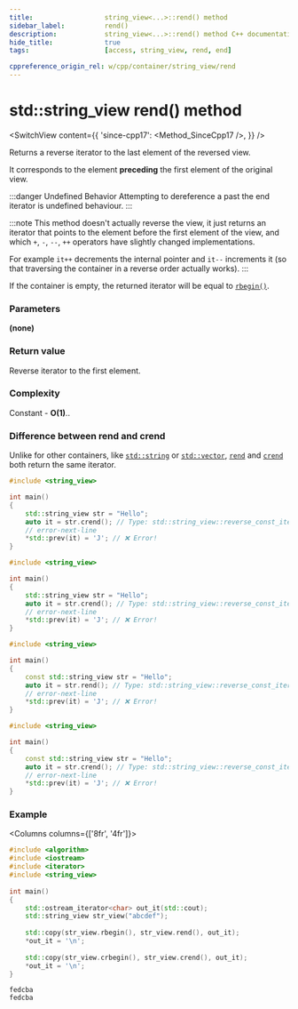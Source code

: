 ```yaml
---
title:					string_view<...>::rend() method
sidebar_label:			rend()
description:			string_view<...>::rend() method C++ documentation
hide_title:				true
tags:					[access, string_view, rend, end]

cppreference_origin_rel: w/cpp/container/string_view/rend
---
```



<!-- Terms -->

<!----------------- Codes ---------------------->

<!-- rend() -->

# std::string_view rend() method

<SwitchView content={{
    'since-cpp17': <Method_SinceCpp17 />,
}} />

Returns a <Tooltip title={Term_ContAlias_ReverseIterator}>reverse iterator</Tooltip> to the last element of the reversed view.  

It corresponds to the element **preceding** the first element of the original view.

:::danger Undefined Behavior
Attempting to dereference a past the end iterator is <Tooltip title={Term_UndefinedBehaviour}>undefined behaviour</Tooltip>.
:::

:::note
This method doesn't actually reverse the view, it just returns an iterator that points to the element before the first element of the view,
and which `+`, `-`, `--`, `++` operators have slightly changed implementations.

For example `it++` decrements the internal pointer and `it--` increments it (so that traversing the container in a reverse order actually works).
:::

If the container is empty, the returned iterator will be equal to [`rbegin()`](rbegin).

### Parameters

**(none)**

### Return value

Reverse iterator to the first element.

### Complexity

Constant - **O(1)**..

### Difference between rend and crend

Unlike for other containers, like [`std::string`](../string.mdx) or [`std::vector`](../../arrays/vector.mdx), [`rend`](#) and [`crend`](#) both return the same iterator.

<Tabs>
<TabItem value="non-const-container" label="Non const container" default>

<Tabs>
<TabItem value="rend" label="rend" default>


```cpp
#include <string_view> 

int main()
{
    std::string_view str = "Hello";
    auto it = str.crend(); // Type: std::string_view::reverse_const_iterator
    // error-next-line
    *std::prev(it) = 'J'; // ❌ Error! 
}
```

</TabItem>
<TabItem value="crend" label="crend" default>

```cpp
#include <string_view>

int main()
{
    std::string_view str = "Hello";
    auto it = str.crend(); // Type: std::string_view::reverse_const_iterator
    // error-next-line
    *std::prev(it) = 'J'; // ❌ Error! 
}
```

</TabItem>
</Tabs>

</TabItem>
<TabItem value="const-container" label="Const container">

<Tabs>
<TabItem value="rend" label="rend" default>

```cpp
#include <string_view>

int main()
{
    const std::string_view str = "Hello";
    auto it = str.rend(); // Type: std::string_view::reverse_const_iterator
    // error-next-line
    *std::prev(it) = 'J'; // ❌ Error! 
}
```

</TabItem>
<TabItem value="crend" label="crend" default>

```cpp
#include <string_view>

int main()
{
    const std::string_view str = "Hello";
    auto it = str.crend(); // Type: std::string_view::reverse_const_iterator
    // error-next-line
    *std::prev(it) = 'J'; // ❌ Error! 
}
```

</TabItem>
</Tabs>

</TabItem>
</Tabs>

### Example

<Columns columns={['8fr', '4fr']}>
<div>

```cpp title='Main.cpp' showLineNumbers
#include <algorithm>
#include <iostream>
#include <iterator>
#include <string_view>
 
int main()
{
    std::ostream_iterator<char> out_it(std::cout);
    std::string_view str_view("abcdef");
 
    std::copy(str_view.rbegin(), str_view.rend(), out_it);
    *out_it = '\n';
 
    std::copy(str_view.crbegin(), str_view.crend(), out_it);
    *out_it = '\n';
}
```

</div>
<div>

```plaintext title="Output"
fedcba
fedcba
```

</div>
</Columns>
